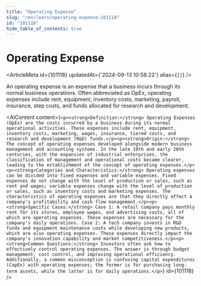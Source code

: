 ```yaml
---
title: "Operating Expense"
slug: "/en/learn/operating-expense-101118"
id: "101118"
hide_table_of_contents: true
---
```



# Operating Expense

<ArticleMeta id={101118} updatedAt={'2024-09-13 10:58:22'} alias={`[]`} />
<div className='border-solid border-b border-t-0 my-4 border-[var(--ifm-color-gray-300)]' />

An operating expense is an expense that a business incurs through its normal business operations. Often abbreviated as OpEx, operating expenses include rent, equipment, inventory costs, marketing, payroll, insurance, step costs, and funds allocated for research and development.

<AIContent content={`<p><strong>Definition:</strong> Operating Expenses (OpEx) are the costs incurred by a business during its normal operational activities. These expenses include rent, equipment, inventory costs, marketing, wages, insurance, tiered costs, and research and development (R&D) funds.</p><p><strong>Origin:</strong> The concept of operating expenses developed alongside modern business management and accounting systems. In the late 19th and early 20th centuries, with the expansion of industrial enterprises, the classification of management and operational costs became clearer, leading to the establishment of the concept of operating expenses.</p><p><strong>Categories and Characteristics:</strong> Operating expenses can be divided into fixed expenses and variable expenses. Fixed expenses do not change with the level of production or sales, such as rent and wages; variable expenses change with the level of production or sales, such as inventory costs and marketing expenses. The characteristics of operating expenses are that they directly affect a company's profitability and cash flow management.</p><p><strong>Specific Cases:</strong> Case 1: A retail company pays monthly rent for its stores, employee wages, and advertising costs, all of which are operating expenses. These expenses are necessary for the company's daily operations. Case 2: A tech company invests in R&D funds and equipment maintenance costs while developing new products, which are also operating expenses. These expenses directly impact the company's innovation capability and market competitiveness.</p><p><strong>Common Questions:</strong> Investors often ask how to effectively control operating expenses. The answer is through budget management, cost control, and improving operational efficiency. Additionally, a common misconception is confusing capital expenditures (CapEx) with operating expenses; the former is for purchasing long-term assets, while the latter is for daily operations.</p>`} id={101118} />
